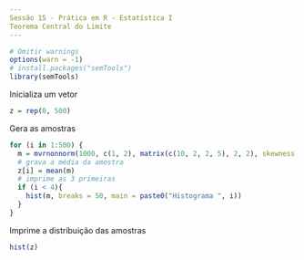 ```yaml
---
Sessão 15 - Prática em R - Estatística I
Teorema Central do Limite
---
```


```r
# Omitir warnings
options(warn = -1)
# install.packages("semTools")
library(semTools)
```

Inicializa um vetor
```r
z = rep(0, 500)
```

Gera as amostras
```r
for (i in 1:500) {
  m = mvrnonnorm(1000, c(1, 2), matrix(c(10, 2, 2, 5), 2, 2), skewness = c(5, 2), kurtosis = c(3, 3))
  # grava a média da amostra
  z[i] = mean(m)
  # imprime as 3 primeiras
  if (i < 4){
    hist(m, breaks = 50, main = paste0("Histograma ", i))
  }
}
```

Imprime a distribuição das amostras
```r
hist(z)
```

